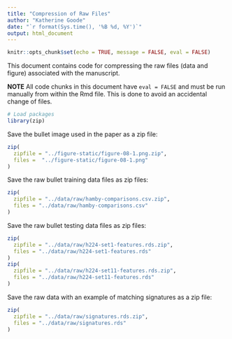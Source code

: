 ```yaml
---
title: "Compression of Raw Files"
author: "Katherine Goode"
date: "`r format(Sys.time(), '%B %d, %Y')`"
output: html_document
---
```


```r
knitr::opts_chunk$set(echo = TRUE, message = FALSE, eval = FALSE)
```

This document contains code for compressing the raw files (data and figure) associated with the manuscript.

**NOTE** All code chunks in this document have `eval = FALSE` and must be run manually from within the Rmd file. This is done to avoid an accidental change of files.

```r
# Load packages
library(zip)
```

Save the bullet image used in the paper as a zip file: 

```r
zip(
  zipfile = "../figure-static/figure-08-1.png.zip",
  files =  "../figure-static/figure-08-1.png"
)
```

Save the raw bullet training data files as zip files:

```r
zip(
  zipfile = "../data/raw/hamby-comparisons.csv.zip", 
  files = "../data/raw/hamby-comparisons.csv"
)
```

Save the raw bullet testing data files as zip files:

```r
zip(
  zipfile = "../data/raw/h224-set1-features.rds.zip", 
  files = "../data/raw/h224-set1-features.rds"
)
zip(
  zipfile = "../data/raw/h224-set11-features.rds.zip", 
  files = "../data/raw/h224-set11-features.rds"
)
```

Save the raw data with an example of matching signatures as a zip file:

```r
zip(
  zipfile = "../data/raw/signatures.rds.zip", 
  files = "../data/raw/signatures.rds"
)
```

